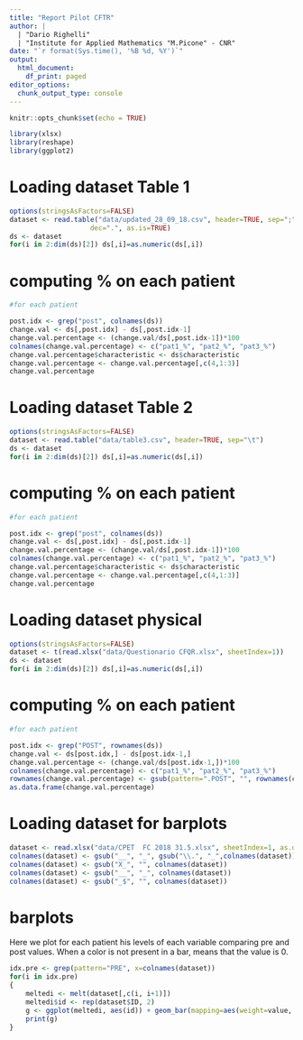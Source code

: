```yaml
---
title: "Report Pilot CFTR"
author: |
  | "Dario Righelli"
  | "Institute for Applied Mathematics "M.Picone" - CNR"
date: "`r format(Sys.time(), '%B %d, %Y')`"
output:
  html_document:
    df_print: paged
editor_options:
  chunk_output_type: console
---
```


```r
knitr::opts_chunk$set(echo = TRUE)

library(xlsx)
library(reshape)
library(ggplot2)

```

# Loading dataset Table 1
```r
options(stringsAsFactors=FALSE)
dataset <- read.table("data/updated_28_09_18.csv", header=TRUE, sep=";", 
                    dec=".", as.is=TRUE)
ds <- dataset
for(i in 2:dim(ds)[2]) ds[,i]=as.numeric(ds[,i])
```

# computing % on each patient 
```r
#for each patient

post.idx <- grep("post", colnames(ds))
change.val <- ds[,post.idx] - ds[,post.idx-1]
change.val.percentage <- (change.val/ds[,post.idx-1])*100
colnames(change.val.percentage) <- c("pat1_%", "pat2_%", "pat3_%")
change.val.percentage$characteristic <- ds$characteristic
change.val.percentage <- change.val.percentage[,c(4,1:3)]
change.val.percentage

```

# Loading dataset Table 2
```r
options(stringsAsFactors=FALSE)
dataset <- read.table("data/table3.csv", header=TRUE, sep="\t")
ds <- dataset
for(i in 2:dim(ds)[2]) ds[,i]=as.numeric(ds[,i])
```

# computing % on each patient 
```r
#for each patient

post.idx <- grep("post", colnames(ds))
change.val <- ds[,post.idx] - ds[,post.idx-1]
change.val.percentage <- (change.val/ds[,post.idx-1])*100
colnames(change.val.percentage) <- c("pat1_%", "pat2_%", "pat3_%")
change.val.percentage$characteristic <- ds$characteristic
change.val.percentage <- change.val.percentage[,c(4,1:3)]
change.val.percentage

```

# Loading dataset physical
```r
options(stringsAsFactors=FALSE)
dataset <- t(read.xlsx("data/Questionario CFQR.xlsx", sheetIndex=1))
ds <- dataset
for(i in 2:dim(ds)[2]) ds[,i]=as.numeric(ds[,i])
```

# computing % on each patient 
```r
#for each patient

post.idx <- grep("POST", rownames(ds))
change.val <- ds[post.idx,] - ds[post.idx-1,]
change.val.percentage <- (change.val/ds[post.idx-1,])*100
colnames(change.val.percentage) <- c("pat1_%", "pat2_%", "pat3_%")
rownames(change.val.percentage) <- gsub(pattern=".POST", "", rownames(change.val.percentage))
as.data.frame(change.val.percentage)
```

# Loading dataset for barplots
```r

dataset <- read.xlsx("data/CPET  FC 2018 31.5.xlsx", sheetIndex=1, as.data.frame=TRUE, header=TRUE)
colnames(dataset) <- gsub("__", "_", gsub("\\.", "_",colnames(dataset)))
colnames(dataset) <- gsub("X_", "", colnames(dataset))
colnames(dataset) <- gsub("__", "_", colnames(dataset))
colnames(dataset) <- gsub("_$", "", colnames(dataset))
```

# barplots 

Here we plot for each patient his levels of each variable comparing pre and post values.
When a color is not present in a bar, means that the value is 0.

```r
idx.pre <- grep(pattern="PRE", x=colnames(dataset))
for(i in idx.pre)
{
    meltedi <- melt(dataset[,c(i, i+1)])
    meltedi$id <- rep(dataset$ID, 2)
    g <- ggplot(meltedi, aes(id)) + geom_bar(mapping=aes(weight=value, fill=variable), data=meltedi, position=position_dodge()) + ggtitle(gsub("_PRE", "", colnames(dataset)[i]))
    print(g)
}
```


